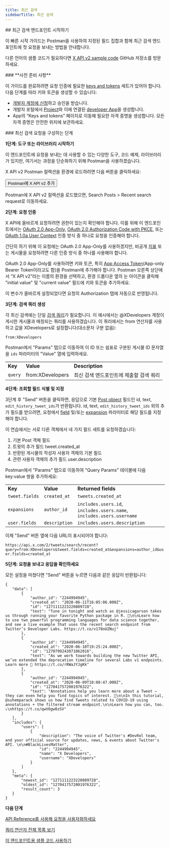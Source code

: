 ```yaml
---
title: 최근 검색
sidebarTitle: 최근 검색
---
```



<div id="getting-started-with-the-recent-search-endpoint">
  ## 최근 검색 엔드포인트 시작하기
</div>

이 빠른 시작 가이드는 Postman을 사용하여 지정된 필드 집합과 함께 최근 검색 엔드포인트에 첫 요청을 보내는 방법을 안내합니다.

다른 언어의 샘플 코드가 필요하다면 [X API v2 sample code](https://github.com/xdevplatform/Twitter-API-v2-sample-code) GitHub 저장소를 방문하세요.

<Note>
  ### **사전 준비 사항**

  이 가이드를 완료하려면 요청 인증에 필요한 [keys and tokens](/ko/resources/fundamentals/authentication) 세트가 있어야 합니다. 다음 단계를 따라 키와 토큰을 생성할 수 있습니다:

  - [개발자 계정에 신청](https://developer.x.com/en/apply-for-access)하고 승인을 받습니다.
  - 개발자 포털에서 [Project](/ko/resources/fundamentals/projects)와 이에 연결된 [developer App](/ko/resources/fundamentals/developer-apps)을 생성합니다.
  - App의 “Keys and tokens” 페이지로 이동해 필요한 자격 증명을 생성합니다. 모든 자격 증명은 안전한 위치에 보관하세요.
</Note>

<div id="steps-to-build-a-recent-search-request">
  ### 최신 검색 요청을 구성하는 단계
</div>

**1단계: 도구 또는 라이브러리 시작하기**

이 엔드포인트에 요청을 보내는 데 사용할 수 있는 다양한 도구, 코드 예제, 라이브러리가 있지만, 여기서는 과정을 단순화하기 위해 Postman을 사용하겠습니다.

X API v2 Postman 컬렉션을 환경에 로드하려면 다음 버튼을 클릭하세요:

<Button href="https://app.getpostman.com/run-collection/9956214-784efcda-ed4c-4491-a4c0-a26470a67400">
  Postman에 X API v2 추가
</Button>

Postman에 X API v2 컬렉션을 로드했으면, Search Posts > Recent search request로 이동하세요.

**2단계: 요청 인증**

X API에 올바르게 요청하려면 권한이 있는지 확인해야 합니다. 이를 위해 이 엔드포인트에서는 [OAuth 2.0 App-Only](/ko/resources/fundamentals/authentication#app-only-authentication-and-oauth-2-0-bearer-token), [OAuth 2.0 Authorization Code with PKCE](ko/resources/fundamentals/authentication#oauth-2-0-authorization-code-flow-with-pkce-2), 또는 [OAuth 1.0a User Context](/ko/resources/fundamentals/authentication) 인증 방식 중 하나로 요청을 인증해야 합니다.

간단히 하기 위해 이 요청에는 OAuth 2.0 App-Only를 사용하겠지만, 비공개 [지표](/ko/x-api/fundamentals/metrics) 또는 게시물을 요청하려면 다른 인증 방식 중 하나를 사용해야 합니다.

OAuth 2.0 App-Only를 사용하려면 키와 토큰, 특히 [App Access Token](/ko/resources/fundamentals/authentication#using-and-generating-an-app-only-bearer-token)(App-only Bearer Token이라고도 함)을 Postman에 추가해야 합니다. Postman 오른쪽 상단에서 “X API v2”라는 이름의 환경을 선택하고, 환경 드롭다운 옆의 눈 아이콘을 클릭해 "initial value" 및 "current value" 필드에 키와 토큰을 추가하세요.

이 변수가 올바르게 설정되었다면 요청의 Authorization 탭에 자동으로 반영됩니다.

**3단계: 검색 쿼리 생성**

각 최신 검색에는 단일 [검색 쿼리](/ko/x-api/posts/search/integrate/build-a-query)가 필요합니다. 이 예시에서는 @XDevelopers 계정이 게시한 게시물과 매칭되는 쿼리를 사용하겠습니다. 이 쿼리에서는 from 연산자를 사용하고 값을 XDevelopers로 설정합니다(대소문자 구분 없음):

`from:XDevelopers`

Postman에서 "Params" 탭으로 이동하여 이 ID 또는 쉼표로 구분된 게시물 ID 문자열을 `ids` 파라미터의 "Value" 열에 입력하세요.

|     |     |     |
| :--- | :--- | :--- |
| **Key** | **Value** | **Description** |
| `query` | from:XDevelopers | 최신 검색 엔드포인트에 제출할 검색 쿼리 |

**4단계: 조회할 필드 식별 및 지정**

3단계 후 "Send" 버튼을 클릭하면, 응답으로 기본 [Post object](/ko/x-api/fundamentals/data-dictionary#tweet) 필드인 id, text, `edit_history_tweet_ids`가 반환됩니다. id, text, `edit_history_tweet_ids` 외의 추가 필드를 받으려면, 요청에서 [field](/ko/x-api/fundamentals/fields) 및/또는 [expansion](/ko/x-api/fundamentals/expansions) 파라미터로 해당 필드를 지정해야 합니다.

이 연습에서는 서로 다른 객체에서 네 가지 필드 세트를 요청하겠습니다:

1. 기본 Post 객체 필드
2. 트윗의 추가 필드 tweet.created\_at
3. 반환된 게시물의 작성자 사용자 객체의 기본 필드
4. 관련 사용자 객체의 추가 필드 user.description

Postman에서 "Params" 탭으로 이동하여 "Query Params" 테이블에 다음 key:value 쌍을 추가하세요:

|     |     |     |
| :--- | :--- | :--- |
| **Key** | **Value** | **Returned fields** |
| `tweet.fields` | `created_at` | `tweets.created_at` |
| `expansions` | `author_id` | `includes.users.id`, `includes.users.name`, `includes.users.username` |
| `user.fields` | `description` | `includes.users.description` |

이제 "Send" 버튼 옆에 다음 URL이 표시되어야 합니다:

`https://api.x.com/2/tweets/search/recent?query=from:XDevelopers&tweet.fields=created_at&expansions=author_id&user.fields=created_at`

**5단계: 요청을 보내고 응답을 확인하세요**

모든 설정을 마쳤다면 "Send" 버튼을 누르면 다음과 같은 응답이 반환됩니다:

```
{
   "data": [
       {
           "author_id": "2244994945",
           "created_at": "2020-06-11T16:05:06.000Z",
           "id": "1271111223220809728",
           "text": "Tune in tonight and watch as @jessicagarson takes us through running your favorite Python package in R. 🍿\n\nLearn how to use two powerful programming languages for data science together, and see a live example that uses the recent search endpoint from Twitter’s Developer Labs. https://t.co/v178oUZNuj"
       },
       {
           "author_id": "2244994945",
           "created_at": "2020-06-10T19:25:24.000Z",
           "id": "1270799243071062016",
           "text": "As we work towards building the new Twitter API, we’ve extended the deprecation timeline for several Labs v1 endpoints. Learn more 📖 https://t.co/rRWaJYJgKk"
       },
       {
           "author_id": "2244994945",
           "created_at": "2020-06-09T18:08:47.000Z",
           "id": "1270417572001976322",
           "text": "Annotations help you learn more about a Tweet — they can even help you find topics of interest. 🔬\n\nIn this tutorial, @suhemparack shows us how find Tweets related to COVID-19 using annotations + the filtered stream endpoint.\n\nLearn how you can, too. ⤵️\nhttps://t.co/qwVOgw0zSV"
       }
   ],
   "includes": {
       "users": [
           {
               "description": "The voice of Twitter's #DevRel team, and your official source for updates, news, & events about Twitter's API. \n\n#BlackLivesMatter",
               "id": "2244994945",
               "name": "X Developers",
               "username": "XDevelopers"
           }
       ]
   },
   "meta": {
       "newest_id": "1271111223220809728",
       "oldest_id": "1270417572001976322",
       "result_count": 3
   }
}
```

**다음 단계**

[API Reference를 사용해 요청을 사용자화하세요](/ko/x-api/posts/recent-search)

[쿼리 연산자 전체 목록 보기](/ko/x-api/posts/search/integrate/build-a-query "See a full list of query operators")

[이 엔드포인트용 샘플 코드 사용하기](https://github.com/xdevplatform/Twitter-API-v2-sample-code "Use sample code for these endpoints")
